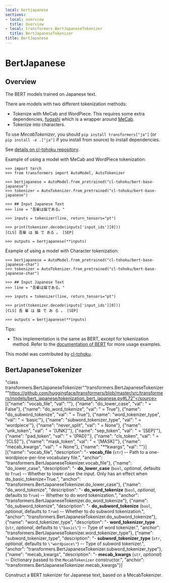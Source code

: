 ```yaml
---
local: bertjapanese
sections:
- local: overview
  title: Overview
- local: transformers.BertJapaneseTokenizer
  title: BertJapaneseTokenizer
title: BertJapanese
---
```

<script>

</script>

<!--Copyright 2020 The HuggingFace Team. All rights reserved.

Licensed under the Apache License, Version 2.0 (the "License"); you may not use this file except in compliance with
the License. You may obtain a copy of the License at

http://www.apache.org/licenses/LICENSE-2.0

Unless required by applicable law or agreed to in writing, software distributed under the License is distributed on
an "AS IS" BASIS, WITHOUT WARRANTIES OR CONDITIONS OF ANY KIND, either express or implied. See the License for the
specific language governing permissions and limitations under the License.
-->

<h1 id="bertjapanese">BertJapanese</h1>

<h2 id="overview">Overview</h2>

The BERT models trained on Japanese text.

There are models with two different tokenization methods:

- Tokenize with MeCab and WordPiece. This requires some extra dependencies, [fugashi](https://github.com/polm/fugashi) which is a wrapper around [MeCab](https://taku910.github.io/mecab/).
- Tokenize into characters.

To use _MecabTokenizer_, you should `pip install transformers["ja"]` (or `pip install -e .["ja"]` if you install
from source) to install dependencies.

See [details on cl-tohoku repository](https://github.com/cl-tohoku/bert-japanese).

Example of using a model with MeCab and WordPiece tokenization:

```
>>> import torch
>>> from transformers import AutoModel, AutoTokenizer 

>>> bertjapanese = AutoModel.from_pretrained("cl-tohoku/bert-base-japanese")
>>> tokenizer = AutoTokenizer.from_pretrained("cl-tohoku/bert-base-japanese")

>>> ## Input Japanese Text
>>> line = "吾輩は猫である。"

>>> inputs = tokenizer(line, return_tensors="pt")

>>> print(tokenizer.decode(inputs['input_ids'][0]))
[CLS] 吾輩 は 猫 で ある 。 [SEP]

>>> outputs = bertjapanese(**inputs)
```

Example of using a model with Character tokenization:

```
>>> bertjapanese = AutoModel.from_pretrained("cl-tohoku/bert-base-japanese-char")
>>> tokenizer = AutoTokenizer.from_pretrained("cl-tohoku/bert-base-japanese-char")

>>> ## Input Japanese Text
>>> line = "吾輩は猫である。"

>>> inputs = tokenizer(line, return_tensors="pt")

>>> print(tokenizer.decode(inputs['input_ids'][0]))
[CLS] 吾 輩 は 猫 で あ る 。 [SEP]

>>> outputs = bertjapanese(**inputs)
```

Tips:

- This implementation is the same as BERT, except for tokenization method. Refer to the [documentation of BERT](/docs/transformers/master/en/bert) for more usage examples.

This model was contributed by [cl-tohoku](https://huggingface.co/cl-tohoku).

<h2 id="transformers.BertJapaneseTokenizer">BertJapaneseTokenizer</h2>

<div class="docstring">

<docstring><name>"class transformers.BertJapaneseTokenizer"</name><anchor>"transformers.BertJapaneseTokenizer"</anchor><source>"https://github.com/huggingface/transformers/blob/master/src/transformers/models/bert_japanese/tokenization_bert_japanese.py#L72"</source><parameters>[{"name": "vocab_file", "val": ""}, {"name": "do_lower_case", "val": " = False"}, {"name": "do_word_tokenize", "val": " = True"}, {"name": "do_subword_tokenize", "val": " = True"}, {"name": "word_tokenizer_type", "val": " = 'basic'"}, {"name": "subword_tokenizer_type", "val": " = 'wordpiece'"}, {"name": "never_split", "val": " = None"}, {"name": "unk_token", "val": " = '[UNK]'"}, {"name": "sep_token", "val": " = '[SEP]'"}, {"name": "pad_token", "val": " = '[PAD]'"}, {"name": "cls_token", "val": " = '[CLS]'"}, {"name": "mask_token", "val": " = '[MASK]'"}, {"name": "mecab_kwargs", "val": " = None"}, {"name": "**kwargs", "val": ""}]</parameters><paramsdesc>[{"name": "vocab_file", "description": "- **vocab_file** (`str`) -- Path to a one-wordpiece-per-line vocabulary file.", "anchor": "transformers.BertJapaneseTokenizer.vocab_file"}, {"name": "do_lower_case", "description": "- **do_lower_case** (`bool`, _optional_, defaults to `True`) -- Whether to lower case the input. Only has an effect when do_basic_tokenize=True.", "anchor": "transformers.BertJapaneseTokenizer.do_lower_case"}, {"name": "do_word_tokenize", "description": "- **do_word_tokenize** (`bool`, _optional_, defaults to `True`) -- Whether to do word tokenization.", "anchor": "transformers.BertJapaneseTokenizer.do_word_tokenize"}, {"name": "do_subword_tokenize", "description": "- **do_subword_tokenize** (`bool`, _optional_, defaults to `True`) -- Whether to do subword tokenization.", "anchor": "transformers.BertJapaneseTokenizer.do_subword_tokenize"}, {"name": "word_tokenizer_type", "description": "- **word_tokenizer_type** (`str`, _optional_, defaults to `\"basic\"`) -- Type of word tokenizer.", "anchor": "transformers.BertJapaneseTokenizer.word_tokenizer_type"}, {"name": "subword_tokenizer_type", "description": "- **subword_tokenizer_type** (`str`, _optional_, defaults to `\"wordpiece\"`) -- Type of subword tokenizer.", "anchor": "transformers.BertJapaneseTokenizer.subword_tokenizer_type"}, {"name": "mecab_kwargs", "description": "- **mecab_kwargs** (`str`, _optional_) -- Dictionary passed to the `MecabTokenizer` constructor.", "anchor": "transformers.BertJapaneseTokenizer.mecab_kwargs"}]</paramsdesc></docstring>

Construct a BERT tokenizer for Japanese text, based on a MecabTokenizer.




</div>

